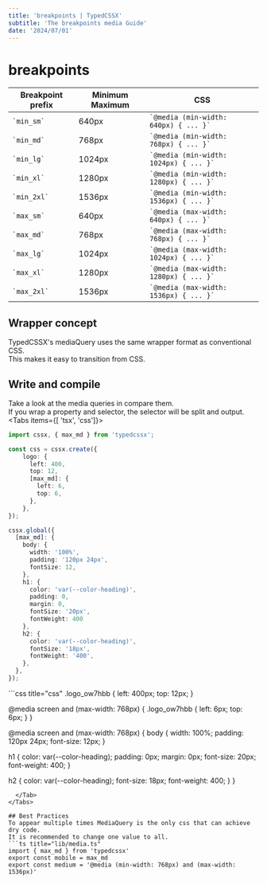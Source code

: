 ```yaml
---
title: 'breakpoints | TypedCSSX'
subtitle: 'The breakpoints media Guide'
date: '2024/07/01'
---
```


<TocBot />

# breakpoints

| Breakpoint prefix                | Minimum Maximum | CSS                                    |
|----------------------------------|-----------------|----------------------------------------|
| <code>\`min_sm\`</code>          | 640px           | <code>\`@media (min-width: 640px) \{ ... }\`</code> |
| <code>\`min_md\`</code>          | 768px           | <code>\`@media (min-width: 768px) \{ ... }\`</code> |
| <code>\`min_lg\`</code>          | 1024px          | <code>\`@media (min-width: 1024px) \{ ... }\`</code>|
| <code>\`min_xl\`</code>          | 1280px          | <code>\`@media (min-width: 1280px) \{ ... }\`</code>|
| <code>\`min_2xl\`</code>         | 1536px          | <code>\`@media (min-width: 1536px) \{ ... }\`</code>|
| <code>\`max_sm\`</code>          | 640px           | <code>\`@media (max-width: 640px) \{ ... }\`</code> |
| <code>\`max_md\`</code>          | 768px           | <code>\`@media (max-width: 768px) \{ ... }\`</code> |
| <code>\`max_lg\`</code>          | 1024px          | <code>\`@media (max-width: 1024px) \{ ... }\`</code>|
| <code>\`max_xl\`</code>          | 1280px          | <code>\`@media (max-width: 1280px) \{ ... }\`</code>|
| <code>\`max_2xl\`</code>         | 1536px          | <code>\`@media (max-width: 1536px) \{ ... }\`</code>|

## Wrapper concept
TypedCSSX's mediaQuery uses the same wrapper format as conventional CSS.  
This makes it easy to transition from CSS.

## Write and compile
Take a look at the media queries in compare them.  
If you wrap a property and selector, the selector will be split and output.
<Tabs items={[ 'tsx', 'css']}>
  <Tab>
```ts title="Something.tsx"
import cssx, { max_md } from 'typedcssx';

const css = cssx.create({
    logo: {
      left: 400,
      top: 12,
      [max_md]: {
        left: 6,
        top: 6,
      },
    },
});

cssx.global({
  [max_md]: {
    body: {
      width: '100%',
      padding: '120px 24px',
      fontSize: 12,
    },
    h1: {
      color: 'var(--color-heading)',
      padding: 0,
      margin: 0,
      fontSize: '20px',
      fontWeight: 400
    },
    h2: {
      color: 'var(--color-heading)',
      fontSize: '18px',
      fontWeight: '400',
    },
  },
});
```
  </Tab>
  <Tab>
```css title="css"
.logo_ow7hbb {
  left: 400px;
  top: 12px;
}

@media screen and (max-width: 768px) {
  .logo_ow7hbb {
    left: 6px;
    top: 6px;
  }
}

@media screen and (max-width: 768px) {
  body {
    width: 100%;
    padding: 120px 24px;
    font-size: 12px;
  }

  h1 {
    color: var(--color-heading);
    padding: 0px;
    margin: 0px;
    font-size: 20px;
    font-weight: 400;
  }

  h2 {
    color: var(--color-heading);
    font-size: 18px;
    font-weight: 400;
  }
}
```
  </Tab>
</Tabs>

## Best Practices
To appear multiple times MediaQuery is the only css that can achieve dry code.  
It is recommended to change one value to all.
```ts title="lib/media.ts"
import { max_md } from 'typedcssx'
export const mobile = max_md
export const medium = '@media (min-width: 768px) and (max-width: 1536px)'
```



